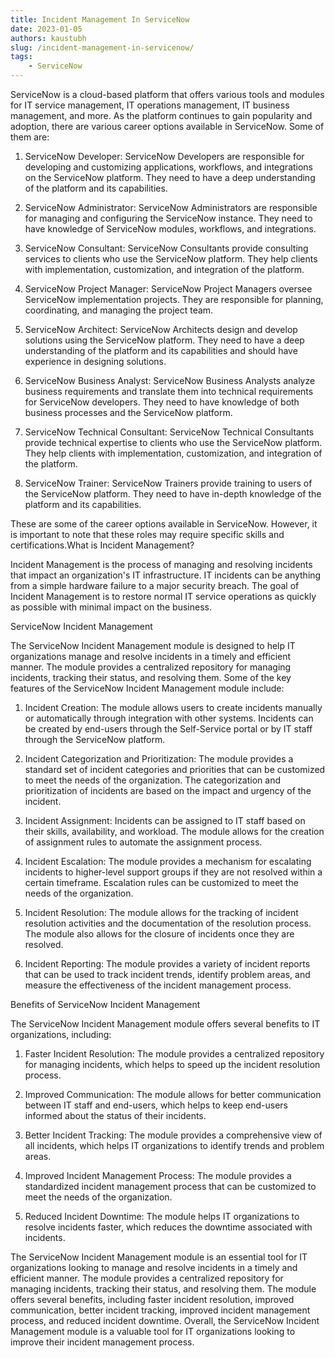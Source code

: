 ```yaml
---
title: Incident Management In ServiceNow
date: 2023-01-05
authors: kaustubh
slug: /incident-management-in-servicenow/
tags:
    - ServiceNow
---
```

ServiceNow is a cloud-based platform that offers various tools and modules for IT service management, IT operations management, IT business management, and more. As the platform continues to gain popularity and adoption, there are various career options available in ServiceNow. Some of them are:

1.  ServiceNow Developer: ServiceNow Developers are responsible for developing and customizing applications, workflows, and integrations on the ServiceNow platform. They need to have a deep understanding of the platform and its capabilities.

2.  ServiceNow Administrator: ServiceNow Administrators are responsible for managing and configuring the ServiceNow instance. They need to have knowledge of ServiceNow modules, workflows, and integrations.

3.  ServiceNow Consultant: ServiceNow Consultants provide consulting services to clients who use the ServiceNow platform. They help clients with implementation, customization, and integration of the platform.

4.  ServiceNow Project Manager: ServiceNow Project Managers oversee ServiceNow implementation projects. They are responsible for planning, coordinating, and managing the project team.

5.  ServiceNow Architect: ServiceNow Architects design and develop solutions using the ServiceNow platform. They need to have a deep understanding of the platform and its capabilities and should have experience in designing solutions.

6.  ServiceNow Business Analyst: ServiceNow Business Analysts analyze business requirements and translate them into technical requirements for ServiceNow developers. They need to have knowledge of both business processes and the ServiceNow platform.

7.  ServiceNow Technical Consultant: ServiceNow Technical Consultants provide technical expertise to clients who use the ServiceNow platform. They help clients with implementation, customization, and integration of the platform.

8.  ServiceNow Trainer: ServiceNow Trainers provide training to users of the ServiceNow platform. They need to have in-depth knowledge of the platform and its capabilities.

These are some of the career options available in ServiceNow. However, it is important to note that these roles may require specific skills and certifications.What is Incident Management?

Incident Management is the process of managing and resolving incidents that impact an organization's IT infrastructure. IT incidents can be anything from a simple hardware failure to a major security breach. The goal of Incident Management is to restore normal IT service operations as quickly as possible with minimal impact on the business.

ServiceNow Incident Management

The ServiceNow Incident Management module is designed to help IT organizations manage and resolve incidents in a timely and efficient manner. The module provides a centralized repository for managing incidents, tracking their status, and resolving them. Some of the key features of the ServiceNow Incident Management module include:

1.  Incident Creation: The module allows users to create incidents manually or automatically through integration with other systems. Incidents can be created by end-users through the Self-Service portal or by IT staff through the ServiceNow platform.

2.  Incident Categorization and Prioritization: The module provides a standard set of incident categories and priorities that can be customized to meet the needs of the organization. The categorization and prioritization of incidents are based on the impact and urgency of the incident.

3.  Incident Assignment: Incidents can be assigned to IT staff based on their skills, availability, and workload. The module allows for the creation of assignment rules to automate the assignment process.

4.  Incident Escalation: The module provides a mechanism for escalating incidents to higher-level support groups if they are not resolved within a certain timeframe. Escalation rules can be customized to meet the needs of the organization.

5.  Incident Resolution: The module allows for the tracking of incident resolution activities and the documentation of the resolution process. The module also allows for the closure of incidents once they are resolved.

6.  Incident Reporting: The module provides a variety of incident reports that can be used to track incident trends, identify problem areas, and measure the effectiveness of the incident management process.

Benefits of ServiceNow Incident Management

The ServiceNow Incident Management module offers several benefits to IT organizations, including:

1.  Faster Incident Resolution: The module provides a centralized repository for managing incidents, which helps to speed up the incident resolution process.

2.  Improved Communication: The module allows for better communication between IT staff and end-users, which helps to keep end-users informed about the status of their incidents.

3.  Better Incident Tracking: The module provides a comprehensive view of all incidents, which helps IT organizations to identify trends and problem areas.

4.  Improved Incident Management Process: The module provides a standardized incident management process that can be customized to meet the needs of the organization.

5.  Reduced Incident Downtime: The module helps IT organizations to resolve incidents faster, which reduces the downtime associated with incidents.



The ServiceNow Incident Management module is an essential tool for IT organizations looking to manage and resolve incidents in a timely and efficient manner. The module provides a centralized repository for managing incidents, tracking their status, and resolving them. The module offers several benefits, including faster incident resolution, improved communication, better incident tracking, improved incident management process, and reduced incident downtime. Overall, the ServiceNow Incident Management module is a valuable tool for IT organizations looking to improve their incident management process.